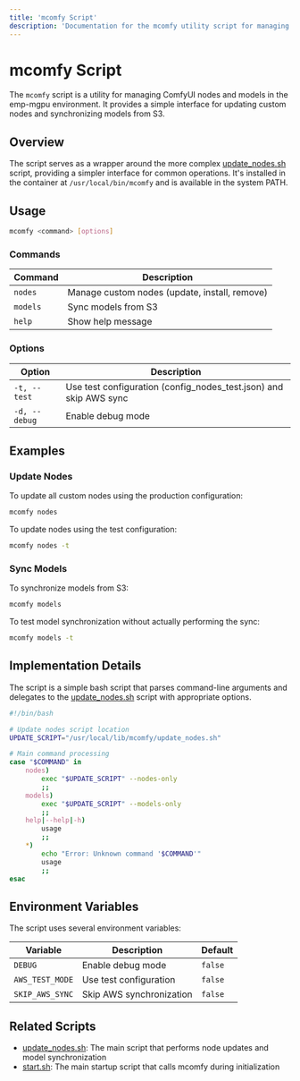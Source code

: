 ```yaml
---
title: 'mcomfy Script'
description: 'Documentation for the mcomfy utility script for managing ComfyUI nodes and models'
---
```


# mcomfy Script

The `mcomfy` script is a utility for managing ComfyUI nodes and models in the emp-mgpu environment. It provides a simple interface for updating custom nodes and synchronizing models from S3.

## Overview

The script serves as a wrapper around the more complex [update_nodes.sh](/gpu-containers/update-nodes-script) script, providing a simpler interface for common operations. It's installed in the container at `/usr/local/bin/mcomfy` and is available in the system PATH.

## Usage

```bash
mcomfy <command> [options]
```

### Commands

| Command | Description |
|---------|-------------|
| `nodes` | Manage custom nodes (update, install, remove) |
| `models` | Sync models from S3 |
| `help` | Show help message |

### Options

| Option | Description |
|--------|-------------|
| `-t, --test` | Use test configuration (config_nodes_test.json) and skip AWS sync |
| `-d, --debug` | Enable debug mode |

## Examples

### Update Nodes

To update all custom nodes using the production configuration:

```bash
mcomfy nodes
```

To update nodes using the test configuration:

```bash
mcomfy nodes -t
```

### Sync Models

To synchronize models from S3:

```bash
mcomfy models
```

To test model synchronization without actually performing the sync:

```bash
mcomfy models -t
```

## Implementation Details

The script is a simple bash script that parses command-line arguments and delegates to the [update_nodes.sh](/gpu-containers/update-nodes-script) script with appropriate options.

```bash
#!/bin/bash

# Update nodes script location
UPDATE_SCRIPT="/usr/local/lib/mcomfy/update_nodes.sh"

# Main command processing
case "$COMMAND" in
    nodes)
        exec "$UPDATE_SCRIPT" --nodes-only
        ;;
    models)
        exec "$UPDATE_SCRIPT" --models-only
        ;;
    help|--help|-h)
        usage
        ;;
    *)
        echo "Error: Unknown command '$COMMAND'"
        usage
        ;;
esac
```

## Environment Variables

The script uses several environment variables:

| Variable | Description | Default |
|----------|-------------|---------|
| `DEBUG` | Enable debug mode | `false` |
| `AWS_TEST_MODE` | Use test configuration | `false` |
| `SKIP_AWS_SYNC` | Skip AWS synchronization | `false` |

## Related Scripts

- [update_nodes.sh](/gpu-containers/update-nodes-script): The main script that performs node updates and model synchronization
- [start.sh](/gpu-containers/start-script): The main startup script that calls mcomfy during initialization
